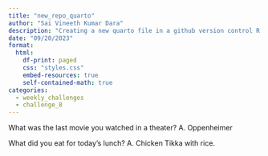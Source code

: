 ```yaml
---
title: "new_repo_quarto"
author: "Sai Vineeth Kumar Dara"
description: "Creating a new quarto file in a github version control R project"
date: "09/20/2023"
format:
  html:
    df-print: paged
    css: "styles.css"
    embed-resources: true
    self-contained-math: true
categories:
  - weekly_challenges
  - challenge_8
---
```


What was the last movie you watched in a theater?
A. Oppenheimer

What did you eat for today’s lunch?
A. Chicken Tikka with rice.